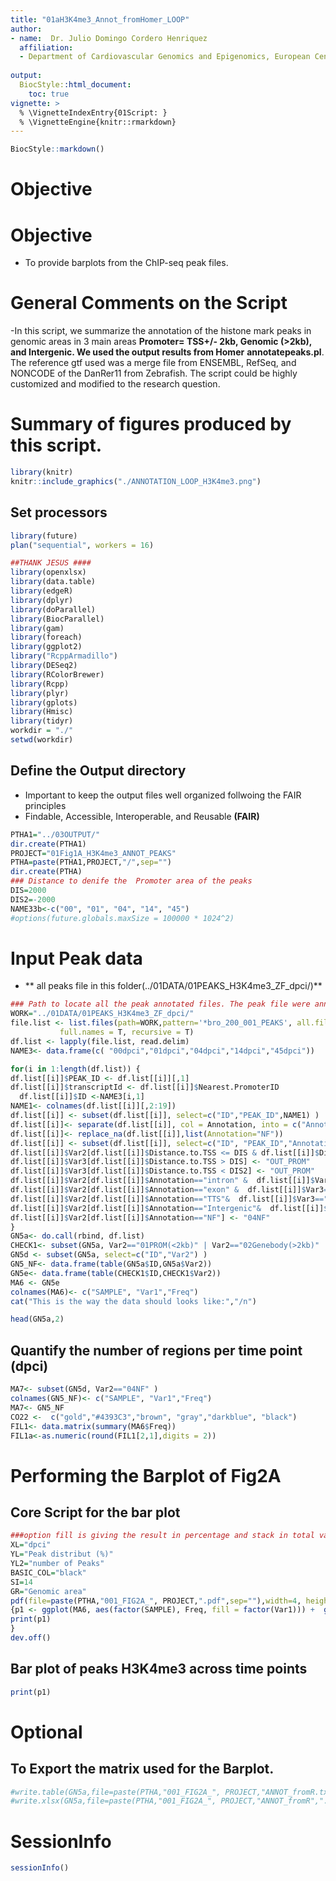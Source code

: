 ```yaml
---
title: "01aH3K4me3_Annot_fromHomer_LOOP"
author:
- name:  Dr. Julio Domingo Cordero Henriquez
  affiliation: 
  - Department of Cardiovascular Genomics and Epigenomics, European Center for Angioscience (ECAS), Medical Faculty Mannheim, Heidelberg University, Mannheim, Germany
  
output:
  BiocStyle::html_document:
    toc: true
vignette: >
  % \VignetteIndexEntry{01Script: }
  % \VignetteEngine{knitr::rmarkdown}
---
```

```r
BiocStyle::markdown()
```

# **Objective**
# **Objective**
- To provide barplots from the ChIP-seq peak files.

# General Comments on the Script
-In this script, we summarize the annotation of the histone mark peaks in genomic areas in 3 main areas **Promoter= TSS+/- 2kb, Genomic (>2kb), and Intergenic. We used the output results from Homer** **annotatepeaks.pl**. The reference gtf used was a merge file from ENSEMBL, RefSeq, and NONCODE of the DanRer11 from Zebrafish. The script could be highly customized and modified to the research question.

# Summary of figures produced by this script.
```r
library(knitr)
knitr::include_graphics("./ANNOTATION_LOOP_H3K4me3.png")
```   

## Set processors 
```r
library(future)
plan("sequential", workers = 16)
```


```r
##THANK JESUS ####
library(openxlsx)
library(data.table)
library(edgeR)
library(dplyr)
library(doParallel)
library(BiocParallel)
library(gam)
library(foreach)
library(ggplot2)
library("RcppArmadillo")
library(DESeq2)
library(RColorBrewer)
library(Rcpp)
library(plyr)
library(gplots)
library(Hmisc)
library(tidyr)
workdir = "./"
setwd(workdir)

```

## Define the Output directory
- Important to keep the output files well organized follwoing the FAIR principles
- Findable, Accessible, Interoperable, and Reusable **(FAIR)**
```r
PTHA1="../03OUTPUT/"
dir.create(PTHA1)
PROJECT="01Fig1A_H3K4me3_ANNOT_PEAKS"
PTHA=paste(PTHA1,PROJECT,"/",sep="")
dir.create(PTHA)
### Distance to denife the  Promoter area of the peaks
DIS=2000
DIS2=-2000
NAME33b<-c("00", "01", "04", "14", "45") 
#options(future.globals.maxSize = 100000 * 1024^2)
```

# Input Peak data
- ** all peaks file in this folder(../01DATA/01PEAKS_H3K4me3_ZF_dpci/)** 
```r
### Path to locate all the peak annotated files. The peak file were annotated with annotatePeaks.pl from homer using the merge gtf files from danRer11 genome from REFSEQ, NONCODE, and EMSENBEL
WORK="../01DATA/01PEAKS_H3K4me3_ZF_dpci/"
file.list <- list.files(path=WORK,pattern='*bro_200_001_PEAKS', all.files = T,
           full.names = T, recursive = T)
df.list <- lapply(file.list, read.delim)
NAME3<- data.frame(c( "00dpci","01dpci","04dpci","14dpci","45dpci"))

for(i in 1:length(df.list)) {
df.list[[i]]$PEAK_ID <- df.list[[i]][,1]
df.list[[i]]$transcriptId <- df.list[[i]]$Nearest.PromoterID
  df.list[[i]]$ID <-NAME3[i,1]
NAME1<- colnames(df.list[[i]][,2:19])
df.list[[i]] <- subset(df.list[[i]], select=c("ID","PEAK_ID",NAME1) )
df.list[[i]]<- separate(df.list[[i]], col = Annotation, into = c("Annotation","Annot2"), sep = " ")
df.list[[i]]<- replace_na(df.list[[i]],list(Annotation="NF"))
df.list[[i]] <- subset(df.list[[i]], select=c("ID", "PEAK_ID","Annotation","Distance.to.TSS","Nearest.PromoterID") )
df.list[[i]]$Var2[df.list[[i]]$Distance.to.TSS <= DIS & df.list[[i]]$Distance.to.TSS >=DIS2] <- "01PROM(<2kb)"
df.list[[i]]$Var3[df.list[[i]]$Distance.to.TSS > DIS] <- "OUT_PROM"
df.list[[i]]$Var3[df.list[[i]]$Distance.to.TSS < DIS2] <- "OUT_PROM"
df.list[[i]]$Var2[df.list[[i]]$Annotation=="intron" &  df.list[[i]]$Var3=="OUT_PROM"] <- "02Genebody(>2kb)"
df.list[[i]]$Var2[df.list[[i]]$Annotation=="exon" &  df.list[[i]]$Var3=="OUT_PROM"] <- "02Genebody(>2kb)"
df.list[[i]]$Var2[df.list[[i]]$Annotation=="TTS"&  df.list[[i]]$Var3=="OUT_PROM"] <- "02Genebody(>2kb)"
df.list[[i]]$Var2[df.list[[i]]$Annotation=="Intergenic"&  df.list[[i]]$Var3=="OUT_PROM"] <- "03Interg"
df.list[[i]]$Var2[df.list[[i]]$Annotation=="NF"] <- "04NF"
}
GN5a<- do.call(rbind, df.list)
CHECK1<- subset(GN5a, Var2=="01PROM(<2kb)" | Var2=="02Genebody(>2kb)" | Var2=="03Interg" )
GN5d <- subset(GN5a, select=c("ID","Var2") )
GN5_NF<- data.frame(table(GN5a$ID,GN5a$Var2))
GN5e<- data.frame(table(CHECK1$ID,CHECK1$Var2))
MA6 <- GN5e
colnames(MA6)<- c("SAMPLE", "Var1","Freq")
cat("This is the way the data should looks like:","/n")

head(GN5a,2)
```

## Quantify the number of regions per time point (dpci)
```r
MA7<- subset(GN5d, Var2=="04NF" )
colnames(GN5_NF)<- c("SAMPLE", "Var1","Freq")
MA7<- GN5_NF
CO22 <-  c("gold","#4393C3","brown", "gray","darkblue", "black")
FIL1<- data.matrix(summary(MA6$Freq))
FIL1a<-as.numeric(round(FIL1[2,1],digits = 2))
```

# Performing the Barplot of Fig2A

## Core Script for the bar plot 
```r
###option fill is giving the result in percentage and stack in total values
XL="dpci"
YL="Peak distribut (%)"
YL2="number of Peaks"
BASIC_COL="black"
SI=14
GR="Genomic area"
pdf(file=paste(PTHA,"001_FIG2A_", PROJECT,".pdf",sep=""),width=4, height=2.5) 
{p1 <- ggplot(MA6, aes(factor(SAMPLE), Freq, fill = factor(Var1))) +  geom_bar(position = "fill",stat = "identity") +    guides(fill = guide_legend(reverse = F)) +   labs(fill = GR) + theme_bw()+   scale_fill_manual(values =CO22) +   scale_fill_manual(values =CO22) +  theme(strip.placement = "outside",strip.text.y.left = element_text(angle=0),axis.text.x=element_text(angle = 0,size=SI , face="bold"),axis.text.y=element_text(angle = 0,size=SI , face="bold"), axis.title.y = element_text(angle = 90,size=SI , face="bold"), axis.title.x = element_text(angle = 0,size=SI , face="bold"),panel.border = element_rect(colour = BASIC_COL,  size=2)) + labs(title=paste(PROJECT,sep="" ) , x=XL, y = YL)+ scale_y_continuous(breaks=seq(0,25,0.5))
print(p1)
}
dev.off()
```

## Bar plot of peaks H3K4me3 across time points  
```r
print(p1)
```
# Optional
## To Export the matrix used for the Barplot.
```r
#write.table(GN5a,file=paste(PTHA,"001_FIG2A_", PROJECT,"ANNOT_fromR.txt",sep=""),sep="\t",row.names = F,col.names=T,dec=".",quote = F)
#write.xlsx(GN5a,file=paste(PTHA,"001_FIG2A_", PROJECT,"ANNOT_fromR",".xlsx",sep=""),overwrite = T)

```






# SessionInfo 
```r
sessionInfo()
```